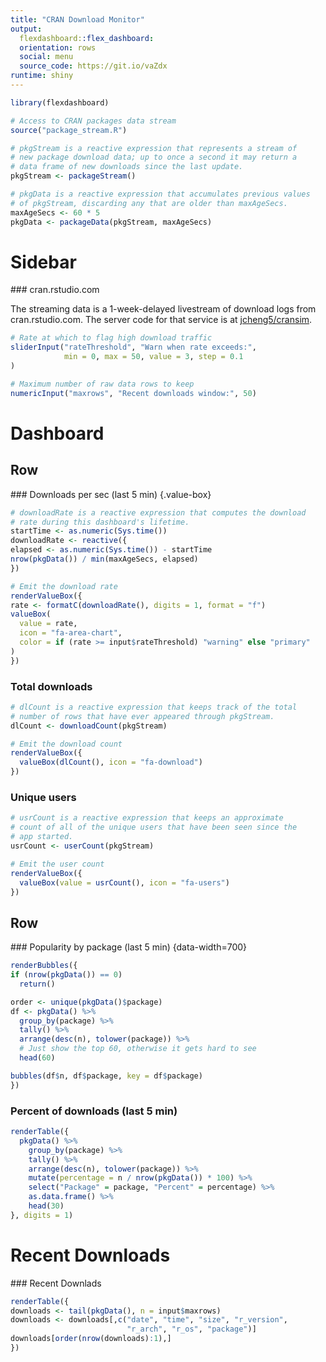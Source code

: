 ```yaml
---
title: "CRAN Download Monitor"
output: 
  flexdashboard::flex_dashboard:
  orientation: rows
  social: menu
  source_code: https://git.io/vaZdx
runtime: shiny
---
```

  
```r
library(flexdashboard)

# Access to CRAN packages data stream
source("package_stream.R")

# pkgStream is a reactive expression that represents a stream of
# new package download data; up to once a second it may return a
# data frame of new downloads since the last update.
pkgStream <- packageStream()

# pkgData is a reactive expression that accumulates previous values
# of pkgStream, discarding any that are older than maxAgeSecs.
maxAgeSecs <- 60 * 5 
pkgData <- packageData(pkgStream, maxAgeSecs)
```

Sidebar {.sidebar}
=======================================================================
  
  ### cran.rstudio.com
  
  The streaming data is a 1-week-delayed livestream of download
logs from  cran.rstudio.com. The server code for that service is at [jcheng5/cransim](https://github.com/jcheng5/cransim).


```r
# Rate at which to flag high download traffic
sliderInput("rateThreshold", "Warn when rate exceeds:",
            min = 0, max = 50, value = 3, step = 0.1
)

# Maximum number of raw data rows to keep
numericInput("maxrows", "Recent downloads window:", 50)
```


Dashboard
=======================================================================
  
  Row
-----------------------------------------------------------------------
  
  ### Downloads per sec (last 5 min) {.value-box}
  
  ```r
# downloadRate is a reactive expression that computes the download
# rate during this dashboard's lifetime.
startTime <- as.numeric(Sys.time())
downloadRate <- reactive({
  elapsed <- as.numeric(Sys.time()) - startTime
  nrow(pkgData()) / min(maxAgeSecs, elapsed)
})

# Emit the download rate
renderValueBox({
  rate <- formatC(downloadRate(), digits = 1, format = "f")
  valueBox(
    value = rate,
    icon = "fa-area-chart",
    color = if (rate >= input$rateThreshold) "warning" else "primary"
  )
})
```

### Total downloads {.value-box}

```r
# dlCount is a reactive expression that keeps track of the total
# number of rows that have ever appeared through pkgStream.
dlCount <- downloadCount(pkgStream)

# Emit the download count
renderValueBox({
  valueBox(dlCount(), icon = "fa-download")
})
```

### Unique users {.value-box}

```r
# usrCount is a reactive expression that keeps an approximate
# count of all of the unique users that have been seen since the
# app started.
usrCount <- userCount(pkgStream)

# Emit the user count
renderValueBox({
  valueBox(value = usrCount(), icon = "fa-users")
})
```

Row
-----------------------------------------------------------------------
  
  ### Popularity by package (last 5 min) {data-width=700}
  
  ```r
renderBubbles({
  if (nrow(pkgData()) == 0)
    return()
  
  order <- unique(pkgData()$package)
  df <- pkgData() %>%
    group_by(package) %>%
    tally() %>%
    arrange(desc(n), tolower(package)) %>%
    # Just show the top 60, otherwise it gets hard to see
    head(60)
  
  bubbles(df$n, df$package, key = df$package)
})
```

### Percent of downloads (last 5 min) {data-width=340}

```r
renderTable({
  pkgData() %>%
    group_by(package) %>%
    tally() %>%
    arrange(desc(n), tolower(package)) %>%
    mutate(percentage = n / nrow(pkgData()) * 100) %>%
    select("Package" = package, "Percent" = percentage) %>%
    as.data.frame() %>%
    head(30)
}, digits = 1)

```

Recent Downloads
=======================================================================
  
  ### Recent Downlads
  
  ```r
renderTable({
  downloads <- tail(pkgData(), n = input$maxrows)
  downloads <- downloads[,c("date", "time", "size", "r_version", 
                            "r_arch", "r_os", "package")]
  downloads[order(nrow(downloads):1),]
})
```

